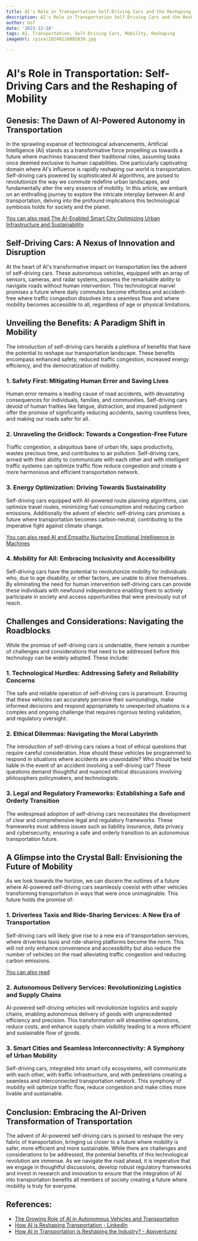 ```yaml
---
title: AI's Role in Transportation Self-Driving Cars and the Reshaping of Mobility
description: AI's Role in Transportation Self-Driving Cars and the Reshaping of Mobility
author: Usf
date: '2023-12-18'
tags: AI, Transportation, Self-Driving Cars, Mobility, Reshaping
imageUrl: /pixa/20240116092839.jpg

---
```

# AI's Role in Transportation:  Self-Driving Cars  and  the Reshaping of Mobility

## Genesis:  The Dawn of  AI-Powered Autonomy in Transportation

In the  sprawling expanse of technological advancements, Artificial Intelligence (AI) stands as a transformative force propelling us towards a future where machines transcend their traditional roles, assuming tasks once deemed exclusive  to human capabilities. One particularly captivating domain where AI's influence is rapidly reshaping our world is transportation. Self-driving cars powered by sophisticated  AI  algorithms, are poised to  revolutionize the way  we commute redefine urban landscapes, and fundamentally  alter the very essence of mobility. In this article, we  embark on an enthralling journey to explore the intricate interplay between AI and transportation, delving into the profound implications this technological symbiosis holds for  society and the  planet.

[You can also read The AI-Enabled Smart City Optimizing  Urban Infrastructure  and Sustainability](The%20AI-Enabled%20Smart%20City%20Optimizing%20Urban%20Infrastructure%20and%20Sustainability)


## Self-Driving Cars: A Nexus  of Innovation and Disruption

At the  heart of AI's transformative impact on  transportation lies  the advent of self-driving cars. These autonomous vehicles, equipped with an  array of sensors, cameras,  and  radar systems, possess the remarkable ability to navigate roads without human intervention. This technological marvel promises a future where daily commutes become effortless and accident-free where traffic congestion dissolves into a seamless flow and where mobility becomes accessible to all, regardless  of age  or physical limitations.

## Unveiling the Benefits: A  Paradigm Shift in Mobility

The  introduction of self-driving cars heralds a plethora of benefits that have  the potential to reshape our  transportation landscape. These benefits encompass enhanced safety, reduced traffic congestion, increased energy  efficiency, and  the democratization of mobility.

###  1. Safety First: Mitigating Human Error and Saving Lives

Human error remains a leading cause of road accidents, with devastating consequences for individuals, families, and communities. Self-driving cars devoid of human frailties like fatigue, distraction, and impaired judgment offer the promise of significantly reducing accidents, saving countless lives, and making  our roads safer for all.

### 2. Unraveling  the Gridlock: Towards a Congestion-Free Future

Traffic congestion, a ubiquitous bane of urban life, saps productivity, wastes precious time, and contributes to air pollution. Self-driving cars, armed with their ability to communicate with each other and with intelligent traffic  systems can  optimize traffic flow  reduce congestion and create a more harmonious and efficient  transportation network.

### 3. Energy Optimization: Driving Towards Sustainability

Self-driving cars equipped with AI-powered route planning algorithms, can  optimize travel routes, minimizing  fuel consumption and reducing carbon emissions. Additionally the advent  of electric self-driving cars promises a future where transportation becomes carbon-neutral, contributing to the imperative fight against climate change.

[You can also read AI and Empathy Nurturing Emotional Intelligence in Machines](AI%20and%20Empathy%20Nurturing%20Emotional%20Intelligence%20in%20Machines)


### 4. Mobility  for All:  Embracing Inclusivity and Accessibility

Self-driving cars have the potential to revolutionize mobility for individuals who, due to age disability, or  other factors, are unable to drive themselves. By eliminating the need for human intervention self-driving cars can provide these individuals  with newfound independence enabling  them to actively participate in society and access  opportunities that were previously out of reach.

## Challenges and Considerations: Navigating the Roadblocks

While the  promise of  self-driving cars is  undeniable, there remain a number of challenges and considerations that need  to be addressed before this technology can be widely adopted. These include:

###  1. Technological Hurdles:  Addressing  Safety and Reliability Concerns

The safe and reliable operation of self-driving cars  is  paramount. Ensuring that these vehicles can  accurately perceive their surroundings, make informed decisions and respond appropriately to unexpected situations is a complex and ongoing challenge that  requires rigorous  testing validation, and regulatory oversight.

### 2. Ethical Dilemmas: Navigating the Moral Labyrinth

The  introduction of  self-driving cars raises a host of ethical questions that require careful  consideration. How should these vehicles be programmed to respond in situations where  accidents are unavoidable? Who  should be held liable in  the event of  an accident involving a self-driving car? These questions demand  thoughtful and nuanced ethical discussions involving philosophers  policymakers, and technologists.

### 3. Legal and Regulatory Frameworks: Establishing a Safe and Orderly Transition

The widespread adoption of self-driving cars necessitates the development of clear and comprehensive legal and regulatory frameworks. These frameworks  must address issues such as liability  insurance,  data  privacy  and  cybersecurity, ensuring a safe and orderly transition to an autonomous transportation  future.

## A Glimpse into the Crystal Ball: Envisioning the  Future of Mobility

As we look towards  the horizon, we can  discern the outlines of  a future where AI-powered self-driving cars seamlessly coexist with other vehicles transforming transportation in ways that were once  unimaginable. This future holds the promise of:

### 1.  Driverless  Taxis and Ride-Sharing Services: A New Era of Transportation

Self-driving cars will likely give rise to a new era of transportation services, where driverless taxis and ride-sharing platforms become the norm. This will not only  enhance convenience and accessibility but also reduce the number of vehicles on the road alleviating traffic congestion and reducing carbon emissions.

[You can also read ]()


### 2. Autonomous Delivery Services: Revolutionizing Logistics and Supply Chains

AI-powered self-driving vehicles will revolutionize logistics and supply chains, enabling  autonomous delivery of goods with unprecedented efficiency and precision. This transformation will streamline operations, reduce costs,  and enhance supply chain visibility leading to a more efficient and sustainable flow of goods.

### 3. Smart Cities and Seamless Interconnectivity: A Symphony of Urban Mobility

Self-driving cars, integrated into smart city ecosystems, will communicate with each other, with  traffic infrastructure, and with pedestrians creating a seamless and interconnected transportation network. This symphony of mobility will optimize traffic flow, reduce congestion and make cities more livable  and sustainable.

## Conclusion: Embracing the AI-Driven Transformation of  Transportation

The advent of AI-powered self-driving cars is poised to reshape the  very fabric of transportation, bringing us closer to  a future where mobility is safer, more efficient and more sustainable. While there are challenges and considerations to be addressed, the  potential benefits of this technological revolution are immense. As we navigate the road ahead, it is imperative that we engage in thoughtful discussions, develop robust  regulatory frameworks and  invest in research and innovation to ensure  that  the  integration of  AI into  transportation benefits all members of society creating a future where mobility is truly for everyone.

## References:
- [The Growing Role of AI in Autonomous Vehicles and Transportation](https://medium.com/@seekmeai/the-growing-role-of-ai-in-autonomous-vehicles-and-transportation-cdde81ae0565)
- [How AI is Reshaping Transportation - LinkedIn](https://www.linkedin.com/pulse/how-ai-reshaping-transportation-ismail-mcips-pmp-pmi-acp-dasm)
- [How AI in Transportation is Reshaping the Industry? - Appventurez](https://www.appventurez.com/blog/ai-in-transportation)
